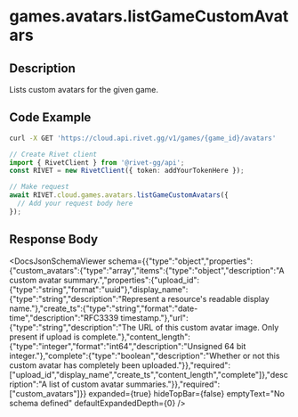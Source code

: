 

# games.avatars.listGameCustomAvatars

## Description

Lists custom avatars for the given game.


## Code Example

<CodeGroup title='Request' tag='GET' label='https://cloud.api.rivet.gg/v1/games/{game_id}/avatars'>

```bash {{ title: 'cURL' }}
curl -X GET 'https://cloud.api.rivet.gg/v1/games/{game_id}/avatars'
```

```ts
// Create Rivet client
import { RivetClient } from '@rivet-gg/api';
const RIVET = new RivetClient({ token: addYourTokenHere });

// Make request
await RIVET.cloud.games.avatars.listGameCustomAvatars({
  // Add your request body here
});
```

</CodeGroup>


## Response Body

<DocsJsonSchemaViewer
  schema={{"type":"object","properties":{"custom_avatars":{"type":"array","items":{"type":"object","description":"A custom avatar summary.","properties":{"upload_id":{"type":"string","format":"uuid"},"display_name":{"type":"string","description":"Represent a resource's readable display name."},"create_ts":{"type":"string","format":"date-time","description":"RFC3339 timestamp."},"url":{"type":"string","description":"The URL of this custom avatar image. Only present if upload is complete."},"content_length":{"type":"integer","format":"int64","description":"Unsigned 64 bit integer."},"complete":{"type":"boolean","description":"Whether or not this custom avatar has completely been uploaded."}},"required":["upload_id","display_name","create_ts","content_length","complete"]},"description":"A list of custom avatar summaries."}},"required":["custom_avatars"]}}
  expanded={true}
  hideTopBar={false}
  emptyText="No schema defined"
  defaultExpandedDepth={0}
/>

